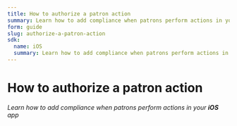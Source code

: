```yaml
---
title: How to authorize a patron action
summary: Learn how to add compliance when patrons perform actions in your app
form: guide
slug: authorize-a-patron-action
sdk:
  name: iOS
  summary: Learn how to add compliance when patrons perform actions in your iOS app
---
```


# How to authorize a patron action

_Learn how to add compliance when patrons perform actions in your **iOS** app_
